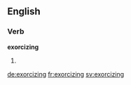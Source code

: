 ==English==

===Verb===
'''exorcizing'''

# {{present participle of|exorcize}}

[[de:exorcizing]]
[[fr:exorcizing]]
[[sv:exorcizing]]